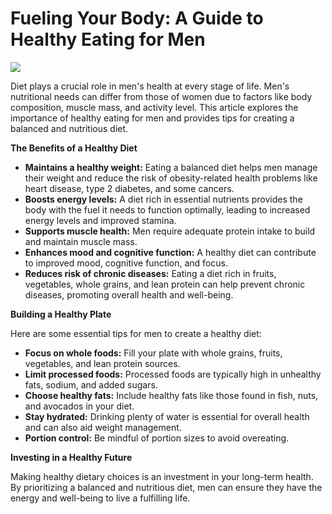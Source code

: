 # Fueling Your Body: A Guide to Healthy Eating for Men

<img src="https://plus.unsplash.com/premium_photo-1664910063022-adb3b7807889?q=80&w=2940&auto=format&fit=crop&ixlib=rb-4.0.3&ixid=M3wxMjA3fDB8MHxwaG90by1wYWdlfHx8fGVufDB8fHx8fA%3D%3D" />

Diet plays a crucial role in men's health at every stage of life.  Men's nutritional needs can differ from those of women due to factors like body composition, muscle mass, and activity level. This article explores the importance of healthy eating for men and provides tips for creating a balanced and nutritious diet.

**The Benefits of a Healthy Diet**

* **Maintains a healthy weight:** Eating a balanced diet helps men manage their weight and reduce the risk of obesity-related health problems like heart disease, type 2 diabetes, and some cancers.
* **Boosts energy levels:** A diet rich in essential nutrients provides the body with the fuel it needs to function optimally, leading to increased energy levels and improved stamina.
* **Supports muscle health:** Men require adequate protein intake to build and maintain muscle mass.
* **Enhances mood and cognitive function:**  A healthy diet can contribute to improved mood, cognitive function, and focus. 
* **Reduces risk of chronic diseases:** Eating a diet rich in fruits, vegetables, whole grains, and lean protein can help prevent chronic diseases, promoting overall health and well-being.

**Building a Healthy Plate**

Here are some essential tips for men to create a healthy diet:

* **Focus on whole foods:**  Fill your plate with whole grains, fruits, vegetables, and lean protein sources.
* **Limit processed foods:** Processed foods are typically high in unhealthy fats, sodium, and added sugars. 
* **Choose healthy fats:** Include healthy fats like those found in fish, nuts, and avocados in your diet.
* **Stay hydrated:** Drinking plenty of water is essential for overall health and can also aid weight management.
* **Portion control:** Be mindful of portion sizes to avoid overeating.

**Investing in a Healthy Future**

Making healthy dietary choices is an investment in your long-term health. By prioritizing a balanced and nutritious diet, men can ensure they have the energy and well-being to live a fulfilling life. 
